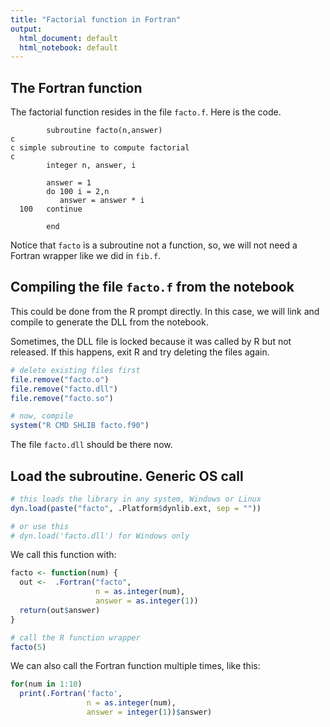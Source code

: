 ```yaml
---
title: "Factorial function in Fortran"
output:
  html_document: default
  html_notebook: default
---
```


## The Fortran function 
The factorial function resides in the file `facto.f`.
Here is the code.
```
        subroutine facto(n,answer)
c
c simple subroutine to compute factorial
c
        integer n, answer, i
 
        answer = 1
        do 100 i = 2,n
           answer = answer * i
  100   continue 
         
        end
```   

Notice that `facto` is a subroutine not a function, so, we will not need a Fortran wrapper like we did in `fib.f`.

## Compiling the file `facto.f` from the notebook
This could be done from the R prompt directly. In this case, we will link and compile to generate the DLL from the notebook.

Sometimes, the DLL file is locked because it was called by R but not released. If this happens, exit R and try deleting the files again.
```r
# delete existing files first
file.remove("facto.o")
file.remove("facto.dll")
file.remove("facto.so")

# now, compile
system("R CMD SHLIB facto.f90")

```
The file `facto.dll` should be there now.

## Load the subroutine. Generic OS call
```r
# this loads the library in any system, Windows or Linux
dyn.load(paste("facto", .Platform$dynlib.ext, sep = ""))

# or use this
# dyn.load('facto.dll') for Windows only
```

We call this function with:
```r
facto <- function(num) {
  out <-  .Fortran("facto", 
                   n = as.integer(num), 
                   answer = as.integer(1))
  return(out$answer)
}

# call the R function wrapper
facto(5)    
```


We can also call the Fortran function multiple times, like this:
```r
for(num in 1:10)
  print(.Fortran('facto', 
                 n = as.integer(num), 
                 answer = integer(1))$answer)
```




